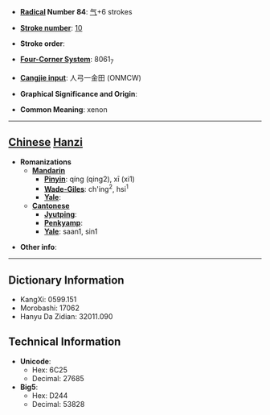 * '''[[Wiktionary:Chinese radical index| Radical]] Number 84''': [[Wiktionary:Chinese radical index 气|气]]+6 strokes

* '''[[Wiktionary:Chinese total strokes index|Stroke number]]''': [[Wiktionary:Chinese total strokes index 10|10]]

* '''Stroke order''': 

* '''[[Wiktionary:Chinese four corner index|Four-Corner System]]''': 8061<sub>7</sub>

* '''[[Wiktionary:Chinese Cangjie index|Cangjie input]]''': 人弓一金田 (ONMCW)

* '''Graphical Significance and Origin''': 

* '''Common Meaning''': xenon

----

== [[Chinese]] [[Hanzi]] ==

* '''Romanizations'''
** '''[[Mandarin]]'''
*** '''[[Pinyin]]''': qíng (qing2), xī (xi1)
*** '''[[Wade-Giles]]''': ch'ing<sup>2</sup>, hsi<sup>1</sup>
*** '''[[Yale]]''': 
** '''[[Cantonese]]'''
*** '''[[Jyutping]]''':
*** '''[[Penkyamp]]''': 
*** '''[[Yale]]''': saan1, sin1

* '''Other info''': 

----

== Dictionary Information ==

* KangXi: 0599.151
* Morobashi: 17062
* Hanyu Da Zidian: 32011.090

== Technical Information ==

* '''Unicode''':
** Hex: 6C25
** Decimal: 27685
* '''Big5''':
** Hex: D244
** Decimal: 53828